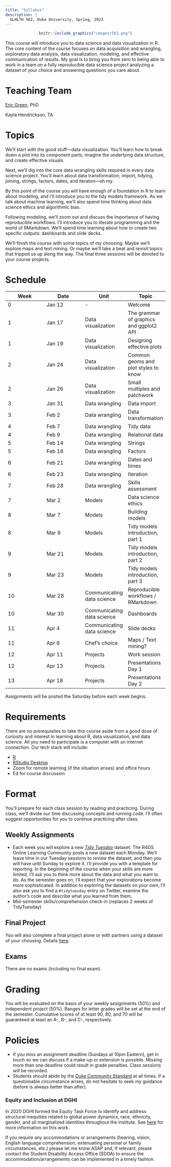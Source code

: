 ```yaml
---
title: "Syllabus"
description: |
  GLHLTH 562, Duke University, Spring, 2023
---
```


<center>
```r
knitr::include_graphics("images/562.png")
```
</center>

This course will introduce you to data science and data visualization in R. The core content of the course focuses on data acquisition and wrangling, exploratory data analysis, data visualization, modeling, and effective communication of results. My goal is to bring you from zero to being able to work in a team on a fully reproducible data science project analyzing a dataset of your choice and answering questions you care about.

# Teaching Team

[Eric Green](https://globalhealth.duke.edu/people/green-eric), PhD

Kayla Hendrickson, TA

# Topics

We'll start with the good stuff—data visualization. You'll learn how to break down a plot into its component parts, imagine the underlying data structure, and create effective visuals.

Next, we'll dig into the core data wrangling skills required in every data science project. You'll learn about data transformation, import, tidying, joining, strings, factors, dates, and iteraton—oh my.

By this point of the course you will have enough of a foundation in R to learn about modeling, and I'll introduce you to the tidy models framework. As we talk about machine learning, we'll also spend time thinking about data science ethics and algorithmic bias.

Following modeling, we'll zoom out and discuss the importance of having reproducible workflows. I'll introduce you to literate programming and the world of RMarkdown. We'll spend time learning about how to create two specific outputs: dashboards and slide decks.

We'll finish the course with some topics of my choosing. Maybe we'll explore maps and text mining. Or maybe we'll take a beat and revisit topics that tripped us up along the way. The final three sessions will be devoted to your course projects.


# Schedule

| Week | Date | Unit | Topic |
|--- | --- | --- | --- |
| 0 | Jan 12 | - | Welcome |
| 1 | Jan 17 | Data visualization | The grammar of graphics and ggplot2 API |
| 1 | Jan 19 | Data visualization | Designing effective plots |
| 2 | Jan 24 | Data visualization | Common geoms and plot styles to know |
| 2 | Jan 26 | Data visualization | Small multiples and patchwork |
| 3 | Jan 31 | Data wrangling | Data import |
| 3 | Feb 2 | Data wrangling | Data transformation |
| 4 | Feb 7 | Data wrangling | Tidy data |
| 4 | Feb 9 | Data wrangling | Relational data |
| 5 | Feb 14 | Data wrangling | Strings |
| 5 | Feb 16 | Data wrangling | Factors |
| 6 | Feb 21 | Data wrangling | Dates and times |
| 6 | Feb 23 | Data wrangling | Iteration |
| 7 | Feb 28 | Data wrangling | Skills assessment |
| 7 | Mar 2 | Models | Data science ethics |
| 8 | Mar 7 | Models | Building models |
| 8 | Mar 9 | Models | Tidy models introduction, part 1 |
| 9 | Mar 21 | Models | Tidy models introduction, part 2 |
| 9 | Mar 23 | Models | Tidy models introduction, part 3 |
| 10 | Mar 28 | Communicating data science | Reproducible workflows / RMarkdown |
| 10 | Mar 30 | Communicating data science | Dashboards |
| 11 | Apr 4 | Communicating data science | Slide decks |
| 11 | Apr 6 | Chef's choice | Maps / Text mining? |
| 12 | Apr 11 | Projects | Work session |
| 12 | Apr 13 | Projects | Presentations Day 1 |
| 13 | Apr 18 | Projects | Presentations Day 2 |

Assignments will be posted the Saturday before each week begins.

# Requirements

There are no prerequisites to take this course aside from a good dose of curiosity and interest in learning about R, data visualization, and data science. All you need to participate is a computer with an internet connection. Our tech stack will include:

* [R](https://cloud.r-project.org/)
* [RStudio Desktop](https://posit.co/download/rstudio-desktop/)
* Zoom for remote learning (if the situation arises) and office hours
* Ed for course discussion

# Format

You'll prepare for each class session by reading and practicing. During class, we'll divide our time discussing concepts and running code. I'll often suggest opportunities for you to continue practicing after class. 

## Weekly Assignments

* Each week you will explore a new [*Tidy Tuesday*](https://github.com/rfordatascience/tidytuesday) dataset. The R4DS Online Learning Community posts a new dataset each Monday. We'll leave time in our Tuesday sessions to review the dataset, and then you will have until Sunday to explore it. I'll provide you with a template for reporting. In the beginning of the course when your skills are more limited, I'll ask you to think more about the data and what you want to do. As the semester goes on, I'll expect that your explorations become more sophisticated. In addition to exploring the datasets on your own, I'll also ask you to find a `#tidytuesday` entry on Twitter, examine the author's code and describe what you learned from them.
* Mid-semester skills/comprehension check-in (replaces 2 weeks of TidyTuesday)

## Final Project

You will also complete a final project alone or with partners using a dataset of your choosing. Details [here](final.html).

## Exams

There are no exams (including no final exam).

# Grading

You will be evaluated on the basis of your weekly assignments (50%) and independent project (50%). Ranges for letter grades will be set at the end of the semester. Cumulative scores of at least 90, 80, and 70 will be guaranteed at least an A-, B-, and C-, respectively.

# Policies

* If you miss an assignment deadline (Sundays at 10pm Eastern), get in touch so we can discuss if a make-up or extension is possible. Missing more than one deadline could result in grade penalties. Class sessions will be recorded. 
* Students should abide by the [Duke Community Standard](https://studentaffairs.duke.edu/conduct/about-us/duke-community-standard) at all times. If a questionable circumstance arises, do not hesitate to seek my guidance (before is always better than after).

### Equity and Inclusion at DGHI

In 2020 DGHI formed the Equity Task Force to identify and address structural inequities related to global power dynamics, race, ethnicity, gender, and all marginalized identities throughout the institute. See [here](https://globalhealth.duke.edu/about/diversity-equity-and-inclusion){target="_blank"} for more information on this work.

If you require any accommodations or arrangements (hearing, vision, English language comprehension, extenuating personal or family circumstances, etc.) please let me know ASAP and, if relevant, please contact the Student Disability Access Office (SDOA) to ensure the accommodation/arrangements can be implemented in a timely fashion.
